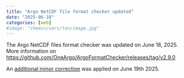 ```yaml
---
title: "Argo NetCDF file format checker updated"
date: "2025-06-18"
categories: [web]
#image: "chemin/vers/ton/image.jpg"
---
```

The Argo NetCDF files format checker was updated on June 18, 2025.  
More information on [https://github.com/OneArgo/ArgoFormatChecker/releases/tag/v2.9.0](https://github.com/OneArgo/ArgoFormatChecker/releases/tag/v2.9.0){target="_blank"}  

An [additional minor correction](https://github.com/OneArgo/ArgoFormatChecker/releases/tag/v2.9.1){target="_blank"} was applied on June 19th 2025.

